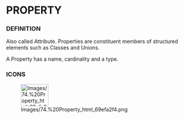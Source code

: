 
= PROPERTY =

=== DEFINITION ===

Also called Attribute. Properties are constituent members of structured elements such as Classes and Unions.


A Property has a name, cardinality and a type.


=== ICONS ===

[[Image:Images/74.%20Property_html_69efa2f4.png|75x60px]]


<br>
<br>


<br>


